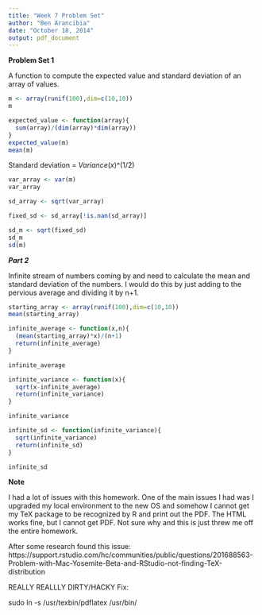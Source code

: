 ```yaml
---
title: "Week 7 Problem Set"
author: "Ben Arancibia"
date: "October 18, 2014"
output: pdf_document
---
```


__**Problem Set 1**__

A function to compute the expected value and standard deviation of an array of values.
```r
m <- array(runif(100),dim=c(10,10))
m

expected_value <- function(array){
  sum(array)/(dim(array)*dim(array))
}
expected_value(m)
mean(m)
```

Standard deviation = $Variance(x)$^$(1/2)$
```r
var_array <- var(m)
var_array

sd_array <- sqrt(var_array)

fixed_sd <- sd_array[!is.nan(sd_array)]

sd_m <- sqrt(fixed_sd)
sd_m
sd(m)

```

__*Part 2*__

Infinite stream of numbers coming by and need to calculate the mean and standard deviation of the numbers. I would do this by just adding to the pervious average and dividing it by n+1.

```r
starting_array <- array(runif(100),dim=c(10,10))
mean(starting_array)

infinite_average <- function(x,n){
  (mean(starting_array)*x)/(n+1)  
  return(infinite_average)
}

infinite_average

infinite_variance <- function(x){
  sqrt(x-infinite_average)
  return(infinite_variance)
}

infinite_variance

infinite_sd <- function(infinite_variance){
  sqrt(infinite_variance)
  return(infinite_sd)
}

infinite_sd

```


**Note**

I had a lot of issues with this homework. One of the main issues I had was I upgraded my local environment to the new OS and somehow I cannot get my TeX package to be recognized by R and print out the PDF. The HTML works fine, but I cannot get PDF. Not sure why and this is just threw me off the entire homework.

After some research found this issue: https://support.rstudio.com/hc/communities/public/questions/201688563-Problem-with-Mac-Yosemite-Beta-and-RStudio-not-finding-TeX-distribution

REALLY REALLLY DIRTY/HACKY Fix:

sudo ln -s /usr/texbin/pdflatex /usr/bin/
